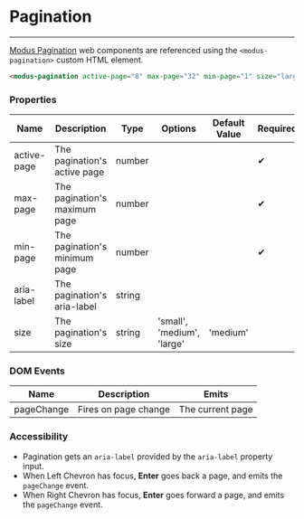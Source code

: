 # Pagination
---

[Modus Pagination](https://modus.trimble.com/components/pagination/) web components are referenced using the `<modus-pagination>` custom HTML element.

<modus-pagination active-page="8" max-page="32" min-page="1" size="large"></modus-pagination>

```html
<modus-pagination active-page="8" max-page="32" min-page="1" size="large"></modus-pagination>
```

### Properties
<section class="properties">
  <table>
    <thead>
    <tr>
      <th>Name</th>
      <th>Description</th>
      <th>Type</th>
      <th>Options</th>
      <th>Default Value</th>
      <th>Required</th>
    </tr>
    </thead>
    <tbody>
    <tr>
      <td>active-page</td>
      <td>The pagination's active page</td>
      <td>number</td>
      <td></td>
      <td></td>
      <td><span class="material-icons">&#10004;</span></td>
    </tr>
    <tr>
      <td>max-page</td>
      <td>The pagination's maximum page</td>
      <td>number</td>
      <td></td>
      <td></td>
      <td><span class="material-icons">&#10004;</span></td>
    </tr>
    <tr>
      <td>min-page</td>
      <td>The pagination's minimum page</td>
      <td>number</td>
      <td></td>
      <td></td>
      <td><span class="material-icons">&#10004;</span></td>
    </tr>
    <tr>
      <td>aria-label</td>
      <td>The pagination's aria-label</td>
      <td>string</td>
      <td></td>
      <td></td>
      <td></td>
    </tr>
    <tr>
      <td>size</td>
      <td>The pagination's size</td>
      <td>string</td>
      <td>'small', 'medium', 'large'</td>
      <td>'medium'</td>
      <td></td>
    </tr>
    </tbody>
  </table>
</section>

### DOM Events
<section>
  <table>
    <thead>
    <tr>
      <th>Name</th>
      <th>Description</th>
      <th>Emits</th>
    </tr>
    </thead>
    <tbody>
    <tr>
      <td>pageChange</td>
      <td>Fires on page change</td>
      <td>The current page</td>
    </tr>
    </tbody>
  </table>
</section>

### Accessibility
- Pagination gets an `aria-label` provided by the `aria-label` property input.
- When Left Chevron has focus, **Enter** goes back a page, and emits the `pageChange` event.
- When Right Chevron has focus, **Enter** goes forward a page, and emits the `pageChange` event.

